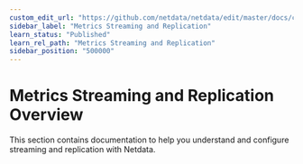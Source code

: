 ```yaml
---
custom_edit_url: "https://github.com/netdata/netdata/edit/master/docs/category-overview-pages/metrics-streaming-and-replication.md"
sidebar_label: "Metrics Streaming and Replication"
learn_status: "Published"
learn_rel_path: "Metrics Streaming and Replication"
sidebar_position: "500000"
---
```

# Metrics Streaming and Replication Overview

This section contains documentation to help you understand and configure streaming and replication with Netdata.
